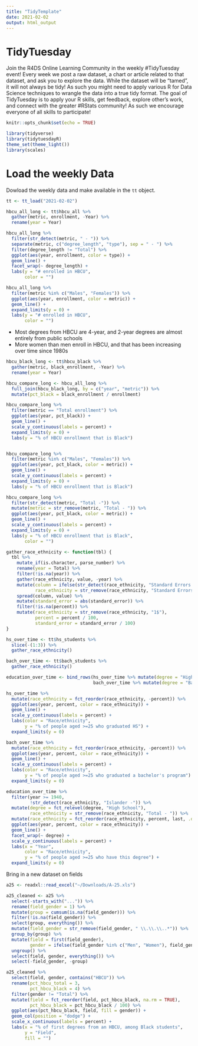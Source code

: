 ```yaml
---
title: "TidyTemplate"
date: 2021-02-02
output: html_output
---
```


# TidyTuesday

Join the R4DS Online Learning Community in the weekly #TidyTuesday event!
Every week we post a raw dataset, a chart or article related to that dataset, and ask you to explore the data.
While the dataset will be “tamed”, it will not always be tidy! As such you might need to apply various R for Data Science techniques to wrangle the data into a true tidy format.
The goal of TidyTuesday is to apply your R skills, get feedback, explore other’s work, and connect with the greater #RStats community!
As such we encourage everyone of all skills to participate!

```r

knitr::opts_chunk$set(echo = TRUE)

library(tidyverse)
library(tidytuesdayR)
theme_set(theme_light())
library(scales)

```

# Load the weekly Data

Dowload the weekly data and make available in the `tt` object.

```r

tt <- tt_load("2021-02-02")

hbcu_all_long <- tt$hbcu_all %>%
  gather(metric, enrollment, -Year) %>%
  rename(year = Year)

hbcu_all_long %>%
  filter(str_detect(metric, " - ")) %>%
  separate(metric, c("degree_length", "type"), sep = " - ") %>%
  filter(degree_length != "Total") %>%
  ggplot(aes(year, enrollment, color = type)) +
  geom_line() +
  facet_wrap(~ degree_length) +
  labs(y = "# enrolled in HBCU",
       color = "")

hbcu_all_long %>%
  filter(metric %in% c("Males", "Females")) %>%
  ggplot(aes(year, enrollment, color = metric)) +
  geom_line() +
  expand_limits(y = 0) +
  labs(y = "# enrolled in HBCU",
       color = "")
```

* Most degrees from HBCU are 4-year, and 2-year degrees are almost entirely from public schools
* More women than men enroll in HBCU, and that has been increasing over time since 1980s

```r
hbcu_black_long <- tt$hbcu_black %>%
  gather(metric, black_enrollment, -Year) %>%
  rename(year = Year)

hbcu_compare_long <- hbcu_all_long %>%
  full_join(hbcu_black_long, by = c("year", "metric")) %>%
  mutate(pct_black = black_enrollment / enrollment)

hbcu_compare_long %>%
  filter(metric == "Total enrollment") %>%
  ggplot(aes(year, pct_black)) +
  geom_line() +
  scale_y_continuous(labels = percent) +
  expand_limits(y = 0) +
  labs(y = "% of HBCU enrollment that is Black")


hbcu_compare_long %>%
  filter(metric %in% c("Males", "Females")) %>%
  ggplot(aes(year, pct_black, color = metric)) +
  geom_line() +
  scale_y_continuous(labels = percent) +
  expand_limits(y = 0) +
  labs(y = "% of HBCU enrollment that is Black")

hbcu_compare_long %>%
  filter(str_detect(metric, "Total -")) %>%
  mutate(metric = str_remove(metric, "Total - ")) %>%
  ggplot(aes(year, pct_black, color = metric)) +
  geom_line() +
  scale_y_continuous(labels = percent) +
  expand_limits(y = 0) +
  labs(y = "% of HBCU enrollment that is Black",
       color = "")
```

```r
gather_race_ethnicity <- function(tbl) {
  tbl %>%
    mutate_if(is.character, parse_number) %>%
    rename(year = Total) %>%
    filter(!is.na(year)) %>%
    gather(race_ethnicity, value, -year) %>%
    mutate(column = ifelse(str_detect(race_ethnicity, "Standard Errors - "), "standard_error", "percent"),
           race_ethnicity = str_remove(race_ethnicity, "Standard Errors - ")) %>%
    spread(column, value) %>%
    mutate(standard_error = abs(standard_error)) %>%
    filter(!is.na(percent)) %>%
    mutate(race_ethnicity = str_remove(race_ethnicity, "1$"),
           percent = percent / 100,
           standard_error = standard_error / 100)
}

hs_over_time <- tt$hs_students %>%
  slice(-(1:3)) %>%
  gather_race_ethnicity()

bach_over_time <- tt$bach_students %>%
  gather_race_ethnicity()

education_over_time <- bind_rows(hs_over_time %>% mutate(degree = "High School"),
                                 bach_over_time %>% mutate(degree = "Bachelor's"))

hs_over_time %>%
  mutate(race_ethnicity = fct_reorder(race_ethnicity, -percent)) %>%
  ggplot(aes(year, percent, color = race_ethnicity)) +
  geom_line() +
  scale_y_continuous(labels = percent) +
  labs(color = "Race/ethnicity",
       y = "% of people aged >=25 who graduated HS") +
  expand_limits(y = 0)

bach_over_time %>%
  mutate(race_ethnicity = fct_reorder(race_ethnicity, -percent)) %>%
  ggplot(aes(year, percent, color = race_ethnicity)) +
  geom_line() +
  scale_y_continuous(labels = percent) +
  labs(color = "Race/ethnicity",
       y = "% of people aged >=25 who graduated a bachelor's program") +
  expand_limits(y = 0)

education_over_time %>%
  filter(year >= 1940,
         !str_detect(race_ethnicity, "Islander -")) %>%
  mutate(degree = fct_relevel(degree, "High School"),
         race_ethnicity = str_remove(race_ethnicity, "Total - ")) %>%
  mutate(race_ethnicity = fct_reorder(race_ethnicity, percent, last, .desc = TRUE)) %>%
  ggplot(aes(year, percent, color = race_ethnicity)) +
  geom_line() +
  facet_wrap(~ degree) +
  scale_y_continuous(labels = percent) +
  labs(x = "Year",
       color = "Race/ethnicity",
       y = "% of people aged >=25 who have this degree") +
  expand_limits(y = 0)
```

Bring in a new dataset on fields

```r
a25 <- readxl::read_excel("~/Downloads/A-25.xls")

a25_cleaned <- a25 %>%
  select(-starts_with("...")) %>%
  rename(field_gender = 1) %>%
  mutate(group = cumsum(is.na(field_gender))) %>%
  filter(!is.na(field_gender)) %>%
  select(group, everything()) %>%
  mutate(field_gender = str_remove(field_gender, " \\.\\.\\..*")) %>%
  group_by(group) %>%
  mutate(field = first(field_gender),
         gender = ifelse(field_gender %in% c("Men", "Women"), field_gender, "Total")) %>%
  ungroup() %>%
  select(field, gender, everything()) %>%
  select(-field_gender, -group)

a25_cleaned %>%
  select(field, gender, contains("HBCU")) %>%
  rename(pct_hbcu_total = 3,
         pct_hbcu_black = 4) %>%
  filter(gender != "Total") %>%
  mutate(field = fct_reorder(field, pct_hbcu_black, na.rm = TRUE),
         pct_hbcu_black = pct_hbcu_black / 100) %>%
  ggplot(aes(pct_hbcu_black, field, fill = gender)) +
  geom_col(position = "dodge") +
  scale_x_continuous(labels = percent) +
  labs(x = "% of first degrees from an HBCU, among Black students",
       y = "Field",
       fill = "")
```

